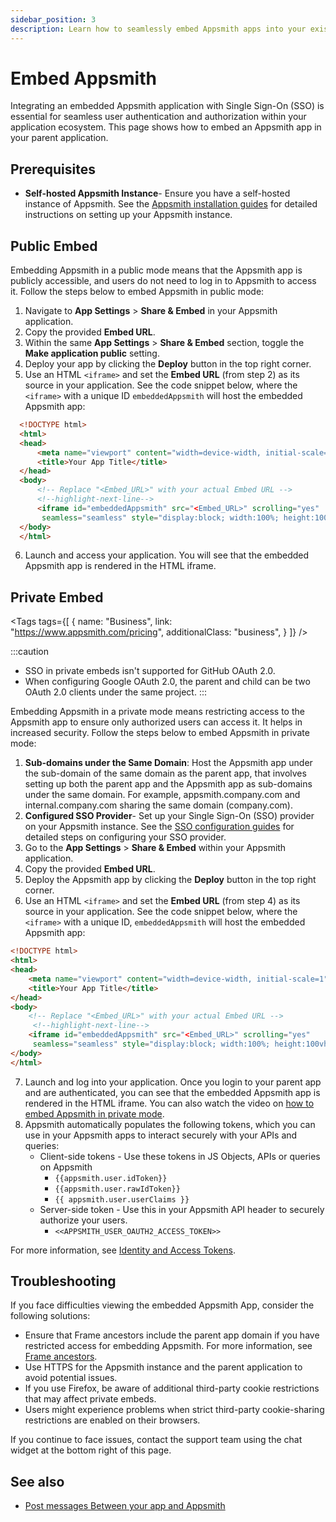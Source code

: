 ```yaml
---
sidebar_position: 3
description: Learn how to seamlessly embed Appsmith apps into your existing application.
---
```


# Embed Appsmith

Integrating an embedded Appsmith application with Single Sign-On (SSO) is essential for seamless user authentication and authorization within your application ecosystem. This page shows how to embed an Appsmith app in your parent application.

## Prerequisites

* **Self-hosted Appsmith Instance**- Ensure you have a self-hosted instance of Appsmith. See the [Appsmith installation guides](/getting-started/setup/installation-guides) for detailed instructions on setting up your Appsmith instance.

## Public Embed

Embedding Appsmith in a public mode means that the Appsmith app is publicly accessible, and users do not need to log in to Appsmith to access it. Follow the steps below to embed Appsmith in public mode:

1. Navigate to **App Settings** > **Share & Embed** in your Appsmith application.
2. Copy the provided **Embed URL**.
3. Within the same **App Settings** > **Share & Embed** section, toggle the **Make application public** setting.
4. Deploy your app by clicking the **Deploy** button in the top right corner.
5. Use an HTML `<iframe>` and set the **Embed URL** (from step 2) as its source in your application. See the code snippet below, where the `<iframe>` with a unique ID `embeddedAppsmith` will host the embedded Appsmith app:

```html
  <!DOCTYPE html>
  <html>
  <head>
      <meta name="viewport" content="width=device-width, initial-scale=1">
      <title>Your App Title</title>
  </head>
  <body>
      <!-- Replace "<Embed_URL>" with your actual Embed URL -->
      <!--highlight-next-line-->
      <iframe id="embeddedAppsmith" src="<Embed_URL>" scrolling="yes"
       seamless="seamless" style="display:block; width:100%; height:100vh;"></iframe>
  </body>
  </html>
```
6. Launch and access your application. You will see that the embedded Appsmith app is rendered in the HTML iframe.

<!-- vale off -->

<div className="tag-wrapper">

## Private Embed

<Tags
  tags={[
    {
      name: "Business",
      link: "https://www.appsmith.com/pricing",
      additionalClass: "business",
    }
  ]}
/>
</div>

:::caution
* SSO in private embeds isn't supported for GitHub OAuth 2.0.
* When configuring Google OAuth 2.0, the parent and child can be two OAuth 2.0 clients under the same project.
:::

Embedding Appsmith in a private mode means restricting access to the Appsmith app to ensure only authorized users can access it. It helps in increased security. Follow the steps below to embed Appsmith in private mode:

1. **Sub-domains under the Same Domain**: Host the Appsmith app under the sub-domain of the same domain as the parent app, that involves setting up both the parent app and the Appsmith app as sub-domains under the same domain. For example, appsmith.company.com and internal.company.com sharing the same domain (company.com).
2. **Configured SSO Provider**- Set up your Single Sign-On (SSO) provider on your Appsmith instance. See the [SSO configuration guides](/getting-started/setup/instance-configuration/authentication) for detailed steps on configuring your SSO provider.
3. Go to the **App Settings** > **Share & Embed** within your Appsmith application.
4. Copy the provided **Embed URL**.
5. Deploy the Appsmith app by clicking the **Deploy** button in the top right corner.
6. Use an HTML `<iframe>` and set the **Embed URL** (from step 4) as its source in your application. See the code snippet below, where the `<iframe>` with a unique ID, `embeddedAppsmith` will host the embedded Appsmith app:
  ```html
  <!DOCTYPE html>
  <html>
  <head>
      <meta name="viewport" content="width=device-width, initial-scale=1">
      <title>Your App Title</title>
  </head>
  <body>
      <!-- Replace "<Embed_URL>" with your actual Embed URL -->
       <!--highlight-next-line-->
      <iframe id="embeddedAppsmith" src="<Embed_URL>" scrolling="yes"
       seamless="seamless" style="display:block; width:100%; height:100vh;"></iframe>
  </body>
  </html>
  ```
7. Launch and log into your application. Once you login to your parent app and are authenticated, you can see that the embedded Appsmith app is rendered in the HTML iframe. You can also watch the video on [how to embed Appsmith in private mode](https://youtube.com/embed/Zoiy1tKcjzU?autoplay=1).
8. Appsmith automatically populates the following tokens, which you can use in your Appsmith apps to interact securely with your APIs and queries:
    * Client-side tokens - Use these tokens in JS Objects, APIs or queries on Appsmith
      * `{{appsmith.user.idToken}}`
      * `{{appsmith.user.rawIdToken}}`
      * `{{ appsmith.user.userClaims }}`
    * Server-side token - Use this in your Appsmith API header to securely authorize your users.
      * `<<APPSMITH_USER_OAUTH2_ACCESS_TOKEN>>`

For more information, see [Identity and Access Tokens](/getting-started/setup/instance-configuration/authentication/json-web-tokens-jwt).

## Troubleshooting

If you face difficulties viewing the embedded Appsmith App, consider the following solutions:

* Ensure that Frame ancestors include the parent app domain if you have restricted access for embedding Appsmith. For more information, see [Frame ancestors](/getting-started/setup/instance-configuration/frame-ancestors).
* Use HTTPS for the Appsmith instance and the parent application to avoid potential issues.
* If you use Firefox, be aware of additional third-party cookie restrictions that may affect private embeds.
* Users might experience problems when strict third-party cookie-sharing restrictions are enabled on their browsers.

If you continue to face issues, contact the support team using the chat widget at the bottom right of this page.


## See also

* [Post messages Between your app and Appsmith](/build-apps/how-to-guides/send-messages-between-your-app-and-appsmith)
